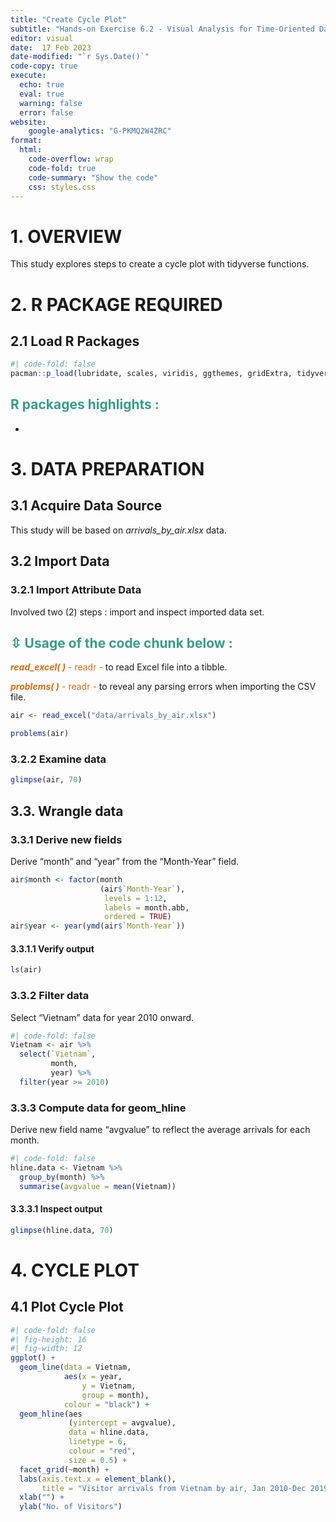 ```yaml
---
title: "Create Cycle Plot"
subtitle: "Hands-on Exercise 6.2 - Visual Analysis for Time-Oriented Data"
editor: visual
date:  17 Feb 2023
date-modified: "`r Sys.Date()`"
code-copy: true
execute: 
  echo: true
  eval: true
  warning: false
  error: false
website: 
    google-analytics: "G-PKMQ2W4ZRC"
format:
  html:
    code-overflow: wrap
    code-fold: true
    code-summary: "Show the code"
    css: styles.css
---
```


# **1. OVERVIEW**

This study explores steps to create a cycle plot with tidyverse functions.

# **2. R PACKAGE REQUIRED**

## **2.1 Load R Packages**

```r
#| code-fold: false
pacman::p_load(lubridate, scales, viridis, ggthemes, gridExtra, tidyverse, readxl, knitr, data.table)
```

::: {.callout-tip collapse="true" appearance="simple" icon="false"}
## [**R packages highlights :**]{style="color:#3a9c88"}

-   
:::

# **3. DATA PREPARATION**

## **3.1 Acquire Data Source**

This study will be based on *arrivals_by_air.xlsx* data.

## **3.2 Import Data**

### **3.2.1 Import Attribute Data**

Involved two (2) steps : import and inspect imported data set.

::: {.callout-tip collapse="true" appearance="simple" icon="false"}
## [**⇳ Usage of the code chunk below :**]{style="color:#3a9c88"}

[***read_excel( )*** - readr -]{style="color:#d46e15"} to read Excel file into a tibble.

[***problems( )*** - readr -]{style="color:#d46e15"} to reveal any parsing errors when importing the CSV file.
:::

```r
air <- read_excel("data/arrivals_by_air.xlsx")

problems(air)
```

### **3.2.2 Examine data**

```r
glimpse(air, 70)
```

## 3.3. Wrangle data

### 3.3.1 Derive new fields

Derive "month" and "year" from the "Month-Year" field.

```r
air$month <- factor(month
                    (air$`Month-Year`), 
                     levels = 1:12, 
                     labels = month.abb, 
                     ordered = TRUE) 
air$year <- year(ymd(air$`Month-Year`))
```

#### 3.3.1.1 Verify output

```r
ls(air)
```

### **3.3.2 Filter data**

Select "Vietnam" data for year 2010 onward.

```r
#| code-fold: false
Vietnam <- air %>% 
  select(`Vietnam`, 
         month, 
         year) %>%
  filter(year >= 2010)
```

### **3.3.3 Compute data for geom_hline**

Derive new field name "avgvalue" to reflect the average arrivals for each month.

```r
#| code-fold: false
hline.data <- Vietnam %>% 
  group_by(month) %>%
  summarise(avgvalue = mean(Vietnam))
```

#### 3.3.3.1 Inspect output

```r
glimpse(hline.data, 70)
```

# 4. CYCLE PLOT

## **4.1 Plot Cycle Plot**

```r
#| code-fold: false
#| fig-height: 16
#| fig-width: 12
ggplot() + 
  geom_line(data = Vietnam,
            aes(x = year, 
                y = Vietnam, 
                group = month), 
            colour = "black") +
  geom_hline(aes
             (yintercept = avgvalue), 
             data = hline.data, 
             linetype = 6, 
             colour = "red", 
             size = 0.5) + 
  facet_grid(~month) +
  labs(axis.text.x = element_blank(),
       title = "Visitor arrivals from Vietnam by air, Jan 2010-Dec 2019") +
  xlab("") +
  ylab("No. of Visitors")
```
